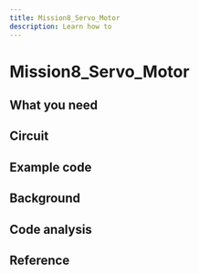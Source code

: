 ```yaml
---
title: Mission8_Servo_Motor
description: Learn how to
---
```


# Mission8_Servo_Motor





## What you need




## Circuit


## Example code



## Background



## Code analysis


## Reference

